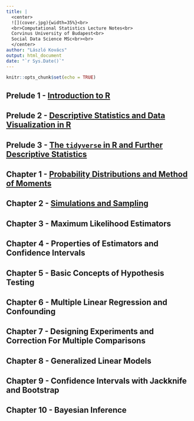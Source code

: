 ```yaml
---
title: |
  <center>
  ![](cover.jpg){width=35%}<br> 
  <br>Computational Statistics Lecture Notes<br>
  Corvinus University of Budapest<br>
  Social Data Science MSc<br><br>
  </center> 
author: "László Kovács"
output: html_document
date: "`r Sys.Date()`"
---
```


```r
knitr::opts_chunk$set(echo = TRUE)
```

## Prelude 1 - <a href="Prelude01.html" target="_blank">Introduction to R</a>

## Prelude 2 - <a href="Prelude02.html" target="_blank">Descriptive Statistics and Data Visualization in R</a>

## Prelude 3 - <a href="Prelude03.html" target="_blank">The `tidyverse` in R and Further Descriptive Statistics</a>

## Chapter 1 - <a href="Chapter01.html" target="_blank">Probability Distributions and Method of Moments</a>

## Chapter 2 - <a href="Chapter02.html" target="_blank">Simulations and Sampling</a>

## Chapter 3 - Maximum Likelihood Estimators

## Chapter 4 - Properties of Estimators and Confidence Intervals

## Chapter 5 - Basic Concepts of Hypothesis Testing

## Chapter 6 - Multiple Linear Regression and Confounding

## Chapter 7 - Designing Experiments and Correction For Multiple Comparisons

## Chapter 8 - Generalized Linear Models

## Chapter 9 - Confidence Intervals with Jackknife and Bootstrap

## Chapter 10 - Bayesian Inference